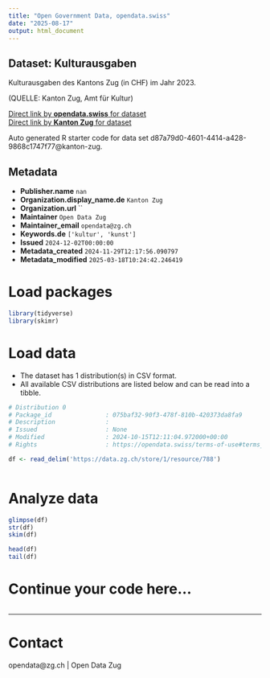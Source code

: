 ```yaml
---
title: "Open Government Data, opendata.swiss"
date: "2025-08-17"
output: html_document
---
```


## Dataset: Kulturausgaben

Kulturausgaben des Kantons Zug (in CHF) im Jahr 2023.

(QUELLE: Kanton Zug, Amt für Kultur)

[Direct link by **opendata.swiss** for dataset](https://opendata.swiss/de/dataset/kulturausgaben)<br>
[Direct link by **Kanton Zug** for dataset](https://www.zg.ch/behoerden/gesundheitsdirektion/statistikfachstelle/themen/16-sport-und-kultur/kultur)

Auto generated R starter code for data set d87a79d0-4601-4414-a428-9868c1747f77@kanton-zug.

## Metadata

- **Publisher.name** `nan`
- **Organization.display_name.de** `Kanton Zug`
- **Organization.url** ``
- **Maintainer** `Open Data Zug`
- **Maintainer_email** `opendata@zg.ch`
- **Keywords.de** `['kultur', 'kunst']`
- **Issued** `2024-12-02T00:00:00`
- **Metadata_created** `2024-11-29T12:17:56.090797`
- **Metadata_modified** `2025-03-18T10:24:42.246419`


# Load packages

```r

library(tidyverse)
library(skimr)

```

# Load data

-   The dataset has 1 distribution(s) in CSV format.
-   All available CSV distributions are listed below and can be read into a tibble.

```r

# Distribution 0
# Package_id               : 075baf32-90f3-478f-810b-420373da8fa9
# Description              : 
# Issued                   : None
# Modified                 : 2024-10-15T12:11:04.972000+00:00
# Rights                   : https://opendata.swiss/terms-of-use#terms_open

df <- read_delim('https://data.zg.ch/store/1/resource/788')



```

# Analyze data

```r

glimpse(df)
str(df)
skim(df)

head(df)
tail(df)

```

# Continue your code here...

```r

```

------------------------------------------------------------------------

# Contact

opendata@zg.ch | Open Data Zug
